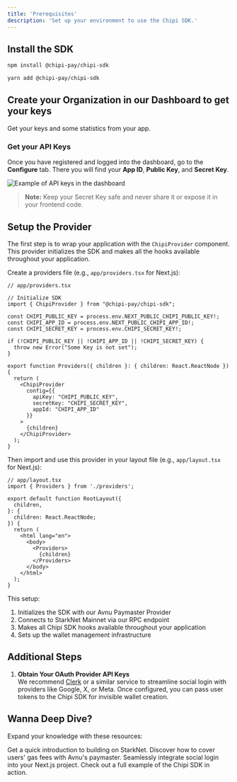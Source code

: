 ```yaml
---
title: 'Prerequisites'
description: 'Set up your environment to use the Chipi SDK.'
---
```


## Install the SDK

<CodeGroup>

```bash npm
npm install @chipi-pay/chipi-sdk
```
```bash yarn
yarn add @chipi-pay/chipi-sdk
```

</CodeGroup>

## Create your Organization in our Dashboard to get your keys

<CardGroup cols={6}>
  <Card
    title="Go to Dashboard"
    icon="rocket"
    href="https://backend-dashboard-chipi.vercel.app/"
  >
    Get your keys and some statistics from your app.
  </Card>
</CardGroup>

### Get your API Keys

Once you have registered and logged into the dashboard, go to the **Configure** tab. There you will find your **App ID**, **Public Key**, and **Secret Key**.

  ![Example of API keys in the dashboard](./images/api-keys-example.png)

> **Note:** Keep your Secret Key safe and never share it or expose it in your frontend code.

## Setup the Provider

The first step is to wrap your application with the `ChipiProvider` component. This provider initializes the SDK and makes all the hooks available throughout your application.

Create a providers file (e.g., `app/providers.tsx` for Next.js):

```tsx
// app/providers.tsx

// Initialize SDK
import { ChipiProvider } from "@chipi-pay/chipi-sdk";

const CHIPI_PUBLIC_KEY = process.env.NEXT_PUBLIC_CHIPI_PUBLIC_KEY!;
const CHIPI_APP_ID = process.env.NEXT_PUBLIC_CHIPI_APP_ID!;
const CHIPI_SECRET_KEY = process.env.CHIPI_SECRET_KEY!;

if (!CHIPI_PUBLIC_KEY || !CHIPI_APP_ID || !CHIPI_SECRET_KEY) {
  throw new Error("Some Key is not set");
}

export function Providers({ children }: { children: React.ReactNode }) {
  return (
    <ChipiProvider
      config={{
        apiKey: "CHIPI_PUBLIC_KEY",
        secretKey: "CHIPI_SECRET_KEY",
        appId: "CHIPI_APP_ID"
      }}
    >
      {children}
    </ChipiProvider>
  );
}
```

Then import and use this provider in your layout file (e.g., `app/layout.tsx` for Next.js):

```tsx
// app/layout.tsx
import { Providers } from './providers';

export default function RootLayout({
  children,
}: {
  children: React.ReactNode;
}) {
  return (
    <html lang="en">
      <body>
        <Providers>
          {children}
        </Providers>
      </body>
    </html>
  );
}
```

This setup:
1. Initializes the SDK with our Avnu Paymaster Provider
2. Connects to StarkNet Mainnet via our RPC endpoint
3. Makes all Chipi SDK hooks available throughout your application
4. Sets up the wallet management infrastructure

## Additional Steps

1. **Obtain Your OAuth Provider API Keys**  
   We recommend [Clerk](https://clerk.com/) or a similar service to streamline social login with providers like Google, X, or Meta. Once configured, you can pass user tokens to the Chipi SDK for invisible wallet creation.


## Wanna Deep Dive?

Expand your knowledge with these resources:

<CardGroup cols={2}>
  <Card
    title="Learn to Ship Your First Smart Contract"
    icon="rocket"
    href="https://docs.starknet.io/quick-start/overview/"
  >
    Get a quick introduction to building on StarkNet.
  </Card>
  <Card
    title="Sponsor Transactions"
    icon="hand-holding-dollar"
    href="https://doc.avnu.fi/avnu-paymaster/overview"
  >
    Discover how to cover users' gas fees with Avnu's paymaster.
  </Card>
  <Card
    title="Set Up Clerk + Next.js"
    icon="users"
    href="https://clerk.com/docs/quickstarts/nextjs"
  >
    Seamlessly integrate social login into your Next.js project.
  </Card>
  <Card
    title="See Our Live Demo"
    icon="eye"
    href="https://chipi-sdk-clerk-demo.vercel.app/"
  >
    Check out a full example of the Chipi SDK in action.
  </Card>
</CardGroup>